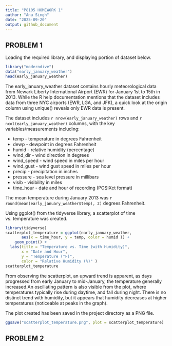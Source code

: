 ```yaml
---
title: "P8105 HOMEWORK 1"
author: "Anu Singh"
date: "2025-09-20"
output: github_document
---
```


## PROBLEM 1

Loading the required library, and displaying portion of dataset below.
```r
library("moderndive")
data("early_january_weather")
head(early_january_weather)
```

The early_january_weather dataset contains hourly meteorological data from Newark Liberty International Airport (EWR) for January 1st to 15th in 2013. While the R help documentation mentions that the dataset includes data from three NYC airports (EWR, LGA, and JFK), a quick look at the origin column using unique() reveals only EWR data is present.

The dataset includes `r nrow(early_january_weather)` rows and `r ncol(early_january_weather)` columns, with the key variables/measurements including:

* temp - temperature in degrees Fahrenheit
* dewp - dewpoint in degrees Fahrenheit
* humid - relative humidity (percentage)
* wind_dir - wind direction in degrees
* wind_speed - wind speed in miles per hour
* wind_gust - wind gust speed in miles per hour
* precip - precipitation in inches
* pressure - sea level pressure in millibars
* visib - visibility in miles
* time_hour - date and hour of recording (POSIXct format)

The mean temperature during January 2013 was `r round(mean(early_january_weather$temp), 2)` degrees Fahrenheit.

Using ggplot() from the tidyverse library, a scatterplot of time vs. temperature was created.

```r
library(tidyverse)
scatterplot_temperature = ggplot(early_january_weather, 
       aes(x = time_hour, y = temp, color = humid )) + 
	geom_point() +
  labs(title = "Temperature vs. Time (with Humidity)",
       x = "Date and Hour",
       y = "Temperature (°F)",
       color = "Relative Humidity (%)" )
scatterplot_temperature
```

From observing the scatterplot, an upward trend is apparent, as days progressed from early January to mid-January, the temperature generally increased.An oscillating pattern is also visible from the plot, where temperatures typically rise during daytime, and fall during night. There is no distinct trend with humidity, but it appears that humidity decreases at higher temperatures (noticeable at peaks in the graph).

The plot created has been saved in the project directory as a PNG file.
```r
ggsave("scatterplot_temperature.png", plot = scatterplot_temperature)
```

## PROBLEM 2

```r

```

